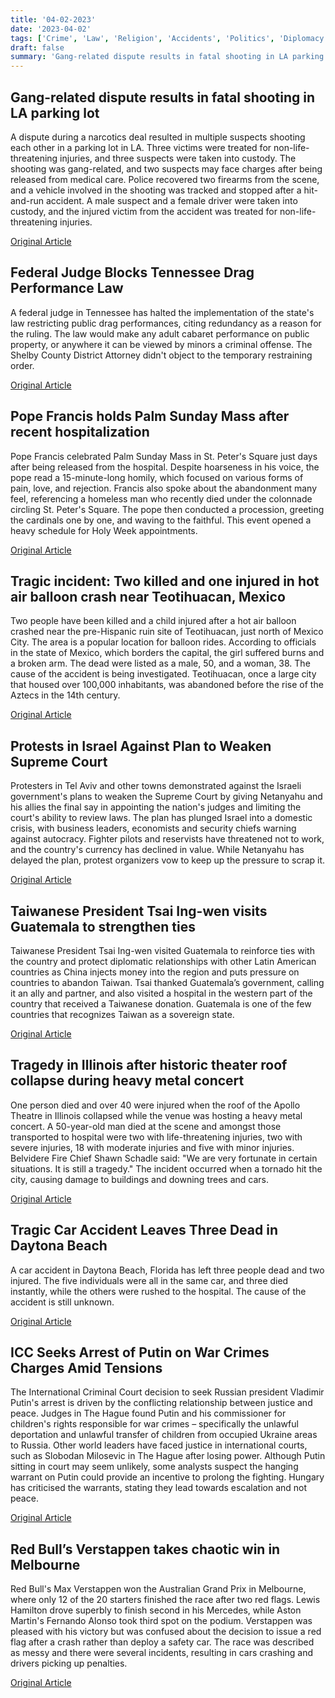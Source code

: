 ```yaml
---
title: '04-02-2023'
date: '2023-04-02'
tags: ['Crime', 'Law', 'Religion', 'Accidents', 'Politics', 'Diplomacy', 'Tragedy', 'International Law', 'Auto racing']
draft: false
summary: 'Gang-related dispute results in fatal shooting in LA parking lot...'
---
```


## Gang-related dispute results in fatal shooting in LA parking lot
A dispute during a narcotics deal resulted in multiple suspects shooting each other in a parking lot in LA. Three victims were treated for non-life-threatening injuries, and three suspects were taken into custody. The shooting was gang-related, and two suspects may face charges after being released from medical care. Police recovered two firearms from the scene, and a vehicle involved in the shooting was tracked and stopped after a hit-and-run accident. A male suspect and a female driver were taken into custody, and the injured victim from the accident was treated for non-life-threatening injuries.

[Original Article](https://abcnews.go.com/US/wireStory/la-police-1-dead-3-wounded-shooting-shopping-98297917)

## Federal Judge Blocks Tennessee Drag Performance Law
A federal judge in Tennessee has halted the implementation of the state's law restricting public drag performances, citing redundancy as a reason for the ruling. The law would make any adult cabaret performance on public property, or anywhere it can be viewed by minors a criminal offense. The Shelby County District Attorney didn't object to the temporary restraining order.

[Original Article](https://abcnews.go.com/Politics/judge-temporarily-strikes-tennessee-law-restricting-draw-performances/story?id=98291848)

## Pope Francis holds Palm Sunday Mass after recent hospitalization
Pope Francis celebrated Palm Sunday Mass in St. Peter's Square just days after being released from the hospital. Despite hoarseness in his voice, the pope read a 15-minute-long homily, which focused on various forms of pain, love, and rejection. Francis also spoke about the abandonment many feel, referencing a homeless man who recently died under the colonnade circling St. Peter's Square. The pope then conducted a procession, greeting the cardinals one by one, and waving to the faithful. This event opened a heavy schedule for Holy Week appointments.

[Original Article](https://abcnews.go.com/International/wireStory/rebounding-pope-francis-begins-palm-sunday-mass-vatican-98298827)

## Tragic incident: Two killed and one injured in hot air balloon crash near Teotihuacan, Mexico
Two people have been killed and a child injured after a hot air balloon crashed near the pre-Hispanic ruin site of Teotihuacan, just north of Mexico City. The area is a popular location for balloon rides. According to officials in the state of Mexico, which borders the capital, the girl suffered burns and a broken arm. The dead were listed as a male, 50, and a woman, 38. The cause of the accident is being investigated. Teotihuacan, once a large city that housed over 100,000 inhabitants, was abandoned before the rise of the Aztecs in the 14th century.

[Original Article](https://abcnews.go.com/International/wireStory/2-dead-hot-air-balloon-accident-mexico-city-98296395)

## Protests in Israel Against Plan to Weaken Supreme Court
Protesters in Tel Aviv and other towns demonstrated against the Israeli government's plans to weaken the Supreme Court by giving Netanyahu and his allies the final say in appointing the nation's judges and limiting the court's ability to review laws. The plan has plunged Israel into a domestic crisis, with business leaders, economists and security chiefs warning against autocracy. Fighter pilots and reservists have threatened not to work, and the country's currency has declined in value. While Netanyahu has delayed the plan, protest organizers vow to keep up the pressure to scrap it.

[Original Article](https://abcnews.go.com/International/wireStory/israelis-protest-legal-overhaul-despite-suspension-98291844)

## Taiwanese President Tsai Ing-wen visits Guatemala to strengthen ties
Taiwanese President Tsai Ing-wen visited Guatemala to reinforce ties with the country and protect diplomatic relationships with other Latin American countries as China injects money into the region and puts pressure on countries to abandon Taiwan. Tsai thanked Guatemala’s government, calling it an ally and partner, and also visited a hospital in the western part of the country that received a Taiwanese donation. Guatemala is one of the few countries that recognizes Taiwan as a sovereign state.

[Original Article](https://abcnews.go.com/International/wireStory/presidents-taiwan-guatemala-visit-mayan-pyramid-98292779)

## Tragedy in Illinois after historic theater roof collapse during heavy metal concert
One person died and over 40 were injured when the roof of the Apollo Theatre in Illinois collapsed while the venue was hosting a heavy metal concert. A 50-year-old man died at the scene and amongst those transported to hospital were two with life-threatening injuries, two with severe injuries, 18 with moderate injuries and five with minor injuries. Belvidere Fire Chief Shawn Schadle said: "We are very fortunate in certain situations. It is still a tragedy." The incident occurred when a tornado hit the city, causing damage to buildings and downing trees and cars.

[Original Article](https://abcnews.go.com/US/1-dead-28-hospitalized-after-roof-illinois-theater/story?id=98283424)

## Tragic Car Accident Leaves Three Dead in Daytona Beach
A car accident in Daytona Beach, Florida has left three people dead and two injured. The five individuals were all in the same car, and three died instantly, while the others were rushed to the hospital. The cause of the accident is still unknown.

[Original Article](https://abcnews.go.com/US/3-dead-2-injured-daytona-beach-car-crash/story?id=98289008)

## ICC Seeks Arrest of Putin on War Crimes Charges Amid Tensions
The International Criminal Court decision to seek Russian president Vladimir Putin's arrest is driven by the conflicting relationship between justice and peace. Judges in The Hague found Putin and his commissioner for children's rights responsible for war crimes – specifically the unlawful deportation and unlawful transfer of children from occupied Ukraine areas to Russia. Other world leaders have faced justice in international courts, such as Slobodan Milosevic in The Hague after losing power. Although Putin sitting in court may seem unlikely, some analysts suspect the hanging warrant on Putin could provide an incentive to prolong the fighting. Hungary has criticised the warrants, stating they lead towards escalation and not peace.

[Original Article](https://abcnews.go.com/International/wireStory/war-crimes-warrant-putin-complicate-ukraine-peace-98298460)

## Red Bull’s Verstappen takes chaotic win in Melbourne
Red Bull's Max Verstappen won the Australian Grand Prix in Melbourne, where only 12 of the 20 starters finished the race after two red flags. Lewis Hamilton drove superbly to finish second in his Mercedes, while Aston Martin's Fernando Alonso took third spot on the podium. Verstappen was pleased with his victory but was confused about the decision to issue a red flag after a crash rather than deploy a safety car. The race was described as messy and there were several incidents, resulting in cars crashing and drivers picking up penalties.

[Original Article](https://abcnews.go.com/Sports/wireStory/verstappen-wins-wild-finish-f1-australian-grand-prix-98298735)
